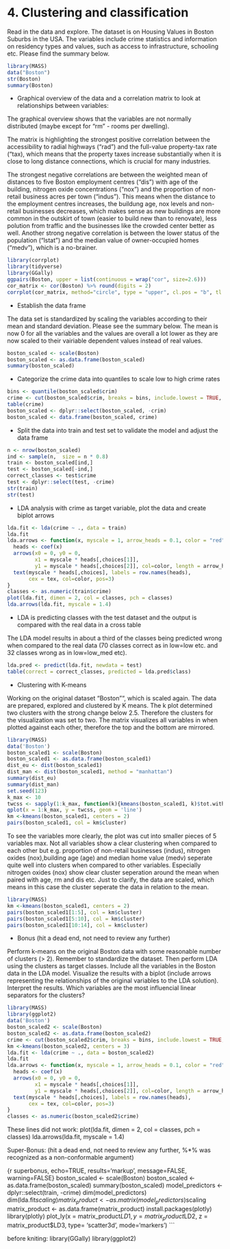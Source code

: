
# 4. Clustering and classification

Read in the data and explore. The dataset is on Housing Values in Boston Suburbs in the USA. The variables include crime statistics and information on residency types and values, such as access to infrastructure, schooling etc. Please find the summary below.

```r
library(MASS)
data("Boston")
str(Boston)
summary(Boston)
```

- Graphical overview of the data and a correlation matrix to look at relationships between variables:

The graphical overview shows that the variables are not normally distributed (maybe except for "rm" - rooms per dwelling).

The matrix is highlighting the strongest positive correlation between the accessibility to radial highways ("rad") and the full-value property-tax rate ("tax), which means that the property taxes increase substantially when it is close to long distance connections, which is crucial for many industries.

The strongest negative correlations are between the weighted mean of distances to five Boston employment centres ("dis") with age of the building, nitrogen oxide concentrations ("nox") and the proportion of non-retail business acres per town ("indus"). This means when the distance to the employment centres increases, the buildung age, nox levels and non-retail businesses decreases, which makes sense as new buildings are more common in the outskirt of town (easier to build new than to renovate), less polution from traffic and the businesses like the crowded center better as well. Another strong negative correlation is between the lower status of the population ("lstat") and the median value of owner-occupied homes ("medv"), which is a no-brainer.

```r
library(corrplot)
library(tidyverse)
library(GGally)
ggpairs(Boston, upper = list(continuous = wrap("cor", size=2.6)))
cor_matrix <- cor(Boston) %>% round(digits = 2)
corrplot(cor_matrix, method="circle", type = "upper", cl.pos = "b", tl.pos = "d", tl.cex = 0.6)
```

- Establish the data frame

The data set is standardized by scaling the variables according to their mean and standard deviation. Please see the summary below. The mean is now 0 for all the variables and the values are overall a lot lower as they are now scaled to their vairiable dependent values instead of real values.

```r
boston_scaled <- scale(Boston)
boston_scaled <- as.data.frame(boston_scaled)
summary(boston_scaled)
```

- Categorize the crime data into quantiles to scale low to high crime rates

```r
bins <- quantile(boston_scaled$crim)
crime <- cut(boston_scaled$crim, breaks = bins, include.lowest = TRUE, label = c("low", "med_low", "med_high", "high"))
table(crime)
boston_scaled <- dplyr::select(boston_scaled, -crim)
boston_scaled <- data.frame(boston_scaled, crime)
```

- Split the data into train and test set to validate the model and adjust the data frame

```r
n <- nrow(boston_scaled)
ind <- sample(n,  size = n * 0.8)
train <- boston_scaled[ind,]
test <- boston_scaled[-ind,]
correct_classes <- test$crime
test <- dplyr::select(test, -crime)
str(train)
str(test)
```

- LDA analysis with crime as target variable, plot the data and create biplot arrows

```r
lda.fit <- lda(crime ~ ., data = train)
lda.fit
lda.arrows <- function(x, myscale = 1, arrow_heads = 0.1, color = "red", tex = 0.75, choices = c(1,2)){
  heads <- coef(x)
  arrows(x0 = 0, y0 = 0, 
         x1 = myscale * heads[,choices[1]], 
         y1 = myscale * heads[,choices[2]], col=color, length = arrow_heads)
  text(myscale * heads[,choices], labels = row.names(heads), 
       cex = tex, col=color, pos=3)
}
classes <- as.numeric(train$crime)
plot(lda.fit, dimen = 2, col = classes, pch = classes)
lda.arrows(lda.fit, myscale = 1.4)
```

- LDA is predicting classes with the test dataset and the output is compared with the real data in a cross table

The LDA model results in about a third of the classes being predicted wrong when compared to the real data (70 classes correct as in low=low etc. and 32 classes wrong as in low=low_med etc).

```r
lda.pred <- predict(lda.fit, newdata = test)
table(correct = correct_classes, predicted = lda.pred$class)
```

- Clustering with K-means

Working on the original dataset "Boston"", which is scaled again. The data are prepared, explored and clustered by K means. The k plot determined two clusters with the strong change below 2.5. Therefore the clusters for the visualization was set to two. The matrix visualizes all variables in when plotted against each other, therefore the top and the bottom are mirrored.

```r
library(MASS)
data('Boston')
boston_scaled1 <- scale(Boston)
boston_scaled1 <- as.data.frame(boston_scaled1)
dist_eu <- dist(boston_scaled1)
dist_man <- dist(boston_scaled1, method = "manhattan")
summary(dist_eu)
summary(dist_man)
set.seed(123)
k_max <- 10
twcss <- sapply(1:k_max, function(k){kmeans(boston_scaled1, k)$tot.withinss})
qplot(x = 1:k_max, y = twcss, geom = 'line')
km <-kmeans(boston_scaled1, centers = 2)
pairs(boston_scaled1, col = km$cluster)
```

To see the variables more clearly, the plot was cut into smaller pieces of 5 variables max. Not all variables show a clear clustering when compared to each other but e.g. proportion of non-retail businesses (indus), nitrogen oxides (nox),building age (age) and median home value (medv) seperate quite well into clusters when compared to other variables. Especially nitrogen oxides (nox) show clear cluster seperation around the mean when paired with age, rm and dis etc. Just to clarify, the data are scaled, which means in this case the cluster seperate the data in relation to the mean. 

```r
library(MASS)
km <-kmeans(boston_scaled1, centers = 2)
pairs(boston_scaled1[1:5], col = km$cluster)
pairs(boston_scaled1[5:10], col = km$cluster)
pairs(boston_scaled1[10:14], col = km$cluster)
```
- Bonus (hit a dead end, not need to review any further)

Perform k-means on the original Boston data with some reasonable number of clusters (> 2). Remember to standardize the dataset. Then perform LDA using the clusters as target classes. Include all the variables in the Boston data in the LDA model. Visualize the results with a biplot (include arrows representing the relationships of the original variables to the LDA solution). Interpret the results. Which variables are the most influencial linear separators for the clusters?

```r
library(MASS)
library(ggplot2)
data('Boston')
boston_scaled2 <- scale(Boston)
boston_scaled2 <- as.data.frame(boston_scaled2)
crime <- cut(boston_scaled2$crim, breaks = bins, include.lowest = TRUE, label = c("low", "med_low", "med_high", "high"))
km <-kmeans(boston_scaled2, centers = 3)
lda.fit <- lda(crime ~ ., data = boston_scaled2)
lda.fit
lda.arrows <- function(x, myscale = 1, arrow_heads = 0.1, color = "red", tex = 0.75, choices = c(1,2)){
  heads <- coef(x)
  arrows(x0 = 0, y0 = 0, 
         x1 = myscale * heads[,choices[1]], 
         y1 = myscale * heads[,choices[2]], col=color, length = arrow_heads)
  text(myscale * heads[,choices], labels = row.names(heads), 
       cex = tex, col=color, pos=3)
}
classes <- as.numeric(boston_scaled2$crime)
```
These lines did not work:
plot(lda.fit, dimen = 2, col = classes, pch = classes)
lda.arrows(lda.fit, myscale = 1.4)

Super-Bonus: (hit a dead end, not need to review any further, %*% was recognized as a non-conformable argument)

{r superbonus, echo=TRUE, results='markup', message=FALSE, warning=FALSE}
boston_scaled <- scale(Boston)
boston_scaled <- as.data.frame(boston_scaled)
summary(boston_scaled)
model_predictors <- dplyr::select(train, -crime)
dim(model_predictors)
dim(lda.fit$scaling)
matrix_product <- as.matrix(model_predictors) %*% lda.fit$scaling
matrix_product <- as.data.frame(matrix_product)
install.packages(plotly)
library(plotly)
plot_ly(x = matrix_product$LD1, y = matrix_product$LD2, z = matrix_product$LD3, type= 'scatter3d', mode='markers')
```


before kniting:
library(GGally)
library(ggplot2)
